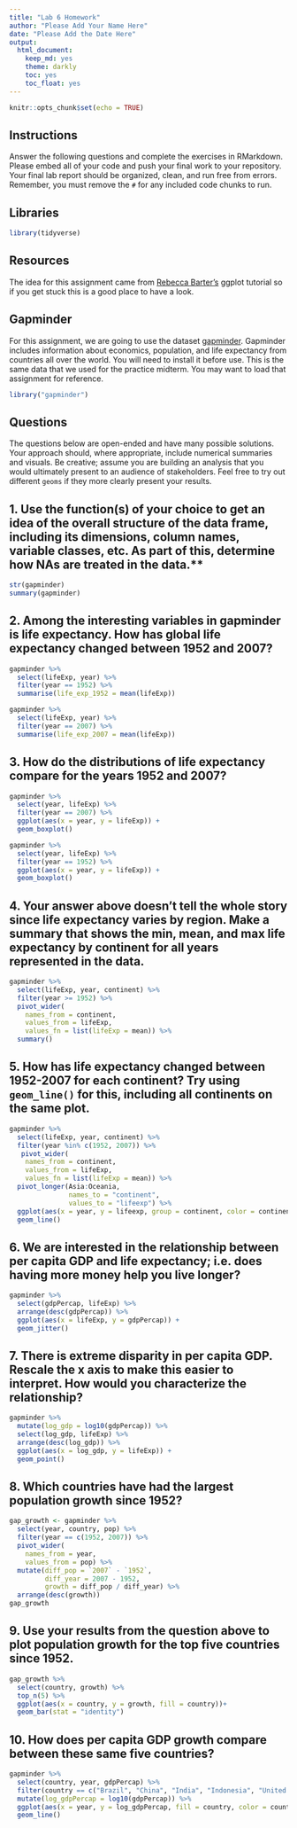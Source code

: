 ```yaml
---
title: "Lab 6 Homework"
author: "Please Add Your Name Here"
date: "Please Add the Date Here"
output:
  html_document:
    keep_md: yes
    theme: darkly
    toc: yes
    toc_float: yes
---
```


```r
knitr::opts_chunk$set(echo = TRUE)
```

## Instructions
Answer the following questions and complete the exercises in RMarkdown. Please embed all of your code and push your final work to your repository. Your final lab report should be organized, clean, and run free from errors. Remember, you must remove the `#` for any included code chunks to run.  

## Libraries
```r
library(tidyverse)
```

## Resources
The idea for this assignment came from [Rebecca Barter's](http://www.rebeccabarter.com/blog/2017-11-17-ggplot2_tutorial/) ggplot tutorial so if you get stuck this is a good place to have a look.  

## Gapminder
For this assignment, we are going to use the dataset [gapminder](https://cran.r-project.org/web/packages/gapminder/index.html). Gapminder includes information about economics, population, and life expectancy from countries all over the world. You will need to install it before use. This is the same data that we used for the practice midterm. You may want to load that assignment for reference.  
```r
library("gapminder")
```

## Questions
The questions below are open-ended and have many possible solutions. Your approach should, where appropriate, include numerical summaries and visuals. Be creative; assume you are building an analysis that you would ultimately present to an audience of stakeholders. Feel free to try out different `geoms` if they more clearly present your results.  


## 1. Use the function(s) of your choice to get an idea of the overall structure of the data frame, including its dimensions, column names, variable classes, etc. As part of this, determine how NAs are treated in the data.**  

```r
str(gapminder)
summary(gapminder)
```


## 2. Among the interesting variables in gapminder is life expectancy. How has global life expectancy changed between 1952 and 2007?

```r
gapminder %>%
  select(lifeExp, year) %>%
  filter(year == 1952) %>%
  summarise(life_exp_1952 = mean(lifeExp))

gapminder %>%
  select(lifeExp, year) %>%
  filter(year == 2007) %>%
  summarise(life_exp_2007 = mean(lifeExp))
```


## 3. How do the distributions of life expectancy compare for the years 1952 and 2007? 

```r
gapminder %>%
  select(year, lifeExp) %>%
  filter(year == 2007) %>%
  ggplot(aes(x = year, y = lifeExp)) +
  geom_boxplot()

gapminder %>%
  select(year, lifeExp) %>%
  filter(year == 1952) %>%
  ggplot(aes(x = year, y = lifeExp)) +
  geom_boxplot()
```


## 4. Your answer above doesn't tell the whole story since life expectancy varies by region. Make a summary that shows the min, mean, and max life expectancy by continent for all years represented in the data.

```r
gapminder %>%
  select(lifeExp, year, continent) %>%
  filter(year >= 1952) %>%
  pivot_wider(
    names_from = continent,
    values_from = lifeExp,
    values_fn = list(lifeExp = mean)) %>%
  summary()
```


## 5. How has life expectancy changed between 1952-2007 for each continent? Try using `geom_line()` for this, including all continents on the same  plot.

```r
gapminder %>%
  select(lifeExp, year, continent) %>%
  filter(year %in% c(1952, 2007)) %>%
   pivot_wider(
    names_from = continent,
    values_from = lifeExp,
    values_fn = list(lifeExp = mean)) %>%
  pivot_longer(Asia:Oceania,
               names_to = "continent",
               values_to = "lifeexp") %>%
  ggplot(aes(x = year, y = lifeexp, group = continent, color = continent)) +
  geom_line()
```


## 6. We are interested in the relationship between per capita GDP and life expectancy; i.e. does having more money help you live longer?

```r
gapminder %>%
  select(gdpPercap, lifeExp) %>%
  arrange(desc(gdpPercap)) %>%
  ggplot(aes(x = lifeExp, y = gdpPercap)) +
  geom_jitter()
```


## 7. There is extreme disparity in per capita GDP. Rescale the x axis to make this easier to interpret. How would you characterize the relationship?

```r
gapminder %>%
  mutate(log_gdp = log10(gdpPercap)) %>%
  select(log_gdp, lifeExp) %>%
  arrange(desc(log_gdp)) %>%
  ggplot(aes(x = log_gdp, y = lifeExp)) +
  geom_point()
```


## 8. Which countries have had the largest population growth since 1952?

```r
gap_growth <- gapminder %>%
  select(year, country, pop) %>%
  filter(year == c(1952, 2007)) %>%
  pivot_wider(
    names_from = year,
    values_from = pop) %>%
  mutate(diff_pop = `2007` - `1952`,
         diff_year = 2007 - 1952,
         growth = diff_pop / diff_year) %>%
  arrange(desc(growth))
gap_growth
```


## 9. Use your results from the question above to plot population growth for the top five countries since 1952.

```r
gap_growth %>%
  select(country, growth) %>%
  top_n(5) %>%
  ggplot(aes(x = country, y = growth, fill = country))+
  geom_bar(stat = "identity")
```


## 10. How does per capita GDP growth compare between these same five countries?

```r
gapminder %>%
  select(country, year, gdpPercap) %>%
  filter(country == c("Brazil", "China", "India", "Indonesia", "United States")) %>%
  mutate(log_gdpPercap = log10(gdpPercap)) %>%
  ggplot(aes(x = year, y = log_gdpPercap, fill = country, color = country))+
  geom_line()
```